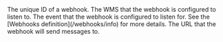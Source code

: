 <Expandable title="Webhook">

<ResponseField name="id" type="string">
  The unique ID of a webhook.
</ResponseField>

<ResponseField name="integration_name" type="string">
  The WMS that the webhook is configured to listen to.
</ResponseField>

<ResponseField name="topic" type="string">
  The event that the webhook is configured to listen for.
  See the [Webhooks definition](/webhooks/info) for more details.
</ResponseField>

<ResponseField name="url" type="string">
  The URL that the webhook will send messages to.
</ResponseField>

</Expandable>
